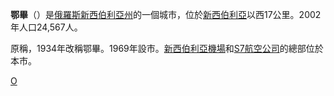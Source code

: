 {{coord|55|00|N|82|42|E|display=title}}
'''鄂畢'''（{{lang-ru|Обь}}）是[[俄羅斯|俄羅斯]][[新西伯利亞州|新西伯利亞州]]的一個城市，位於[[新西伯利亞|新西伯利亞]]以西17公里。2002年人口24,567人。

原稱{{lang|ru|Толмачёво}}，1934年改稱鄂畢。1969年設市。[[新西伯利亞機場|新西伯利亞機場]]和[[S7航空公司|S7航空公司]]的總部位於本市。

{{Cities and towns in Novosibirsk Oblast}}

[[Category:新西伯利亞州城市|О]]